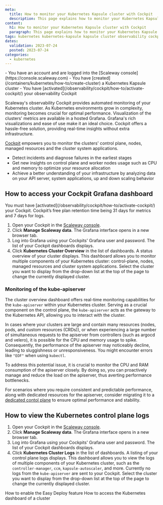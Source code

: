```yaml
---
meta:
  title: How to monitor your Kubernetes Kapsule cluster with Cockpit
  description: This page explains how to monitor your Kubernetes Kapsule cluster with Cockpit
content:
  h1: How to monitor your Kubernetes Kapsule cluster with Cockpit
  paragraph: This page explains how to monitor your Kubernetes Kapsule cluster with Cockpit
tags: kubernetes kubernetes-kapsule kapsule cluster observability cockpit
dates:
  validation: 2023-07-24
  posted: 2023-07-24
categories:
  - kubernetes
---
```


<Macro id="iam-requirements" />

<Message type="requirement">
  - You have an account and are logged into the [Scaleway console](https://console.scaleway.com) 
  - You have [created](/containers/kubernetes/how-to/create-cluster) a Kubernetes Kapsule cluster
  - You have [activated](/observability/cockpit/how-to/activate-cockpit/) your observability Cockpit
</Message>

Scaleway's observability Cockpit provides automated monitoring of your Kubernetes cluster. As Kubernetes environments grow in complexity, monitoring becomes crucial for optimal performance. Visualization of the clusters' metrics are available in a hosted Grafana.
Grafana's rich visualizations and ease of use make it an ideal choice. Cockpit offers a hassle-free solution, providing real-time insights without extra infrastructure.

[Cockpit](/observability/cockpit/quickstart/) empowers you to monitor the clusters' control plane, nodes, managed resources and the cluster system applications.
* Detect incidents and diagnose failures in the earliest stages
* Get new insights on control plane and worker nodes usage such as CPU and memory to optimize your resource allocation
* Achieve a better understanding of your infrastructure by analyzing data on your API server, system applications, up and down scaling behavior

## How to access your Cockpit Grafana dashboard

<Message type="important">
  You must have [activated](/observability/cockpit/how-to/activate-cockpit/) your Cockpit. Cockpit’s free plan retention time being 31 days for metrics and 7 days for logs.
</Message>

1. Open your Cockpit in the [Scaleway console](https://console.scaleway.com/cockpit/overview).
2. Click **Manage Scaleway data**. The Grafana interface opens in a new browser tab.
3. Log into Grafana using your Cockpits' Grafana user and password. The list of your Cockpit dashboards displays.
4. Click **Kubernetes Cluster Overview** in the list of dashboards. A status overview of your cluster displays. This dashboard allows you to monitor multiple components of your Kubernetes cluster: control-plane, nodes, managed resources and cluster system applications.
    <Lightbox src="scaleway-k8s-cluster-metrics.webp" alt="" />
    <Message type="tip">
      Select the cluster you want to display from the drop-down list at the top of the page to change the currently displayed cluster.
    </Message>

### Monitoring of the kube-apiserver

The cluster overview dashboard offers real-time monitoring capabilities for the `kube-apiserver` within your Kubernetes cluster. Serving as a crucial component on the control plane, the `kube-apiserver` acts as the gateway to the Kubernetes API, allowing you to interact with the cluster.

In cases where your clusters are large and contain many resources (nodes, pods, and custom resources (CRDs)), or when experiencing a large number of simultaneous requests to the apiserver from controllers (such as  argocd and velero),  it is possible for the CPU and memory usage to spike. Consequently, the performance of the apiserver may noticeably decline, leading to sluggishness or unresponsiveness. You might encounter errors like `"EOF"` when using `kubectl`.

To address this potential issue, it is crucial to monitor the CPU and RAM consumption of the apiserver closely. By doing so, you can proactively manage and reduce the load on the apiserver, thus averting performance bottlenecks.

For scenarios where you require consistent and predictable performance, along with dedicated resources for the apiserver, consider migrating it to a [dedicated contol plane](https://www.scaleway.com/en/kubernetes-dedicated-control-plane/) to ensure optimal performance and stability.

## How to view the Kubernetes control plane logs

1. Open your Cockpit in the [Scaleway console](https://console.scaleway.com/cockpit/overview).
2. Click **Manage Scaleway data**. The Grafana interface opens in a new browser tab.
3. Log into Grafana using your Cockpits' Grafana user and password. The list of your Cockpit dashboards displays.
4. Click **Kubernetes Cluster Logs** in the list of dashboards. A listing of your control plane logs displays. This dashboard allows you to view the logs of multiple components of your Kubernetes cluster, such as the `controller-manager`, `ccm`, `kapsule-autoscaler`, and more.
    <Message type="note">
      Currently no logs from the `kube-apiserver` are sent to your Cockpit.
    </Message>
    <Lightbox src="scaleway-k8s-cp-logs.webp" alt="" />
    <Message type="tip">
      Select the cluster you want to display from the drop-down list at the top of the page to change the currently displayed cluster.
    </Message>

<Navigation title="See Also">
  <PreviousButton to="/containers/kubernetes/how-to/enable-easy-deploy/">How to enable the Easy Deploy feature</PreviousButton>
  <NextButton to="/containers/kubernetes/how-to/access-kubernetes-dashboard/">How to access the Kubernetes dashboard of a cluster</NextButton>
</Navigation>
